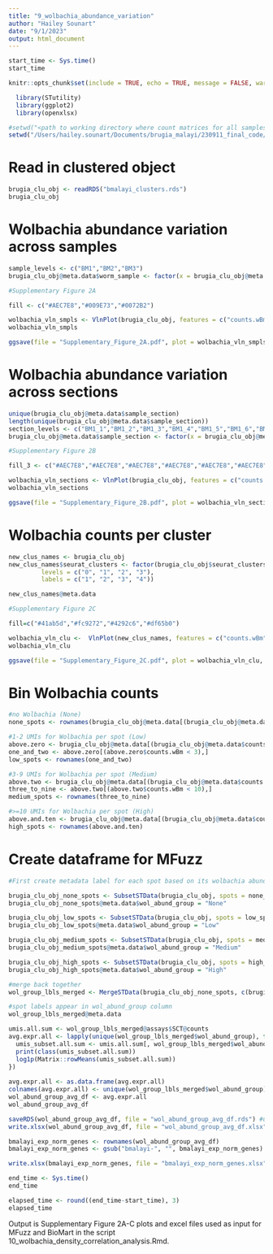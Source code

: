 ```yaml
---
title: "9_wolbachia_abundance_variation"
author: "Hailey Sounart"
date: "9/1/2023"
output: html_document
---
```


```r

start_time <- Sys.time()
start_time
```

```r
knitr::opts_chunk$set(include = TRUE, echo = TRUE, message = FALSE, warning =FALSE)
```

```r
  library(STutility)
  library(ggplot2)
  library(openxlsx)
```

```r

#setwd("<path to working directory where count matrices for all samples reside>")
setwd("/Users/hailey.sounart/Documents/brugia_malayi/230911_final_code/")
``` 

# Read in clustered object

``` r

brugia_clu_obj <- readRDS("bmalayi_clusters.rds")
brugia_clu_obj

```

# Wolbachia abundance variation across samples
```r

sample_levels <- c("BM1","BM2","BM3")
brugia_clu_obj@meta.data$worm_sample <- factor(x = brugia_clu_obj@meta.data$worm_sample, levels = sample_levels)

```

```r

#Supplementary Figure 2A

fill <- c("#AEC7E8","#009E73","#0072B2")

wolbachia_vln_smpls <- VlnPlot(brugia_clu_obj, features = c("counts.wBm"), split.by = "worm_sample", group.by = "worm_sample", cols = fill, pt.size = 0) 
wolbachia_vln_smpls

ggsave(file = "Supplementary_Figure_2A.pdf", plot = wolbachia_vln_smpls, dpi = 300)

```

# Wolbachia abundance variation across sections

```r

unique(brugia_clu_obj@meta.data$sample_section)
length(unique(brugia_clu_obj@meta.data$sample_section))
section_levels <- c("BM1_1","BM1_2","BM1_3","BM1_4","BM1_5","BM1_6","BM1_7","BM1_8","BM1_9","BM2_1","BM2_2","BM2_3","BM2_4","BM2_5","BM2_6","BM2_7","BM2_8","BM2_9","BM2_10","BM2_11","BM3_1","BM3_2","BM3_3","BM3_4","BM3_7","BM3_8","BM3_9","BM3_10","BM3_11","BM3_12")
brugia_clu_obj@meta.data$sample_section <- factor(x = brugia_clu_obj@meta.data$sample_section, levels = section_levels)

```

```r

#Supplementary Figure 2B

fill_3 <- c("#AEC7E8","#AEC7E8","#AEC7E8","#AEC7E8","#AEC7E8","#AEC7E8","#AEC7E8","#AEC7E8","#AEC7E8","#009E73","#009E73","#009E73","#009E73","#009E73","#009E73","#009E73","#009E73","#009E73","#009E73","#009E73","#0072B2","#0072B2","#0072B2","#0072B2","#0072B2","#0072B2","#0072B2","#0072B2","#0072B2","#0072B2")

wolbachia_vln_sections <- VlnPlot(brugia_clu_obj, features = c("counts.wBm"), split.by = "sample_section", group.by = "sample_section", cols = fill_3, pt.size = 0)
wolbachia_vln_sections

ggsave(file = "Supplementary_Figure_2B.pdf", plot = wolbachia_vln_sections , dpi = 300, height = 400, width = 600, units = "mm")

```

# Wolbachia counts per cluster

```r

new_clus_names <- brugia_clu_obj
new_clus_names$seurat_clusters <- factor(brugia_clu_obj$seurat_clusters, 
         levels = c("0", "1", "2", "3"), 
         labels = c("1", "2", "3", "4"))

new_clus_names@meta.data
```

```r

#Supplementary Figure 2C

fill=c("#41ab5d","#fc9272","#4292c6","#df65b0")

wolbachia_vln_clu <-  VlnPlot(new_clus_names, features = c("counts.wBm"), split.by = "seurat_clusters", group.by = "seurat_clusters", pt.size = 0, cols = fill)
wolbachia_vln_clu

ggsave(file = "Supplementary_Figure_2C.pdf", plot = wolbachia_vln_clu, dpi = 300)
```

# Bin Wolbachia counts

```r

#no Wolbachia (None)
none_spots <- rownames(brugia_clu_obj@meta.data[(brugia_clu_obj@meta.data$counts.wBm == 0),])

#1-2 UMIs for Wolbachia per spot (Low)
above.zero <- brugia_clu_obj@meta.data[(brugia_clu_obj@meta.data$counts.wBm > 0),]
one_and_two <- above.zero[(above.zero$counts.wBm < 3),]
low_spots <- rownames(one_and_two)

#3-9 UMIs for Wolbachia per spot (Medium)
above.two <- brugia_clu_obj@meta.data[(brugia_clu_obj@meta.data$counts.wBm > 2),]
three_to_nine <- above.two[(above.two$counts.wBm < 10),]
medium_spots <- rownames(three_to_nine)

#>=10 UMIs for Wolbachia per spot (High)
above.and.ten <- brugia_clu_obj@meta.data[(brugia_clu_obj@meta.data$counts.wBm >= 10),]
high_spots <- rownames(above.and.ten)

```

# Create dataframe for MFuzz

```r

#First create metadata label for each spot based on its wolbachia abundance group

brugia_clu_obj_none_spots <- SubsetSTData(brugia_clu_obj, spots = none_spots)
brugia_clu_obj_none_spots@meta.data$wol_abund_group = "None"

brugia_clu_obj_low_spots <- SubsetSTData(brugia_clu_obj, spots = low_spots)
brugia_clu_obj_low_spots@meta.data$wol_abund_group = "Low"

brugia_clu_obj_medium_spots <- SubsetSTData(brugia_clu_obj, spots = medium_spots)
brugia_clu_obj_medium_spots@meta.data$wol_abund_group = "Medium"

brugia_clu_obj_high_spots <- SubsetSTData(brugia_clu_obj, spots = high_spots)
brugia_clu_obj_high_spots@meta.data$wol_abund_group = "High"

```

```r

#merge back together
wol_group_lbls_merged <- MergeSTData(brugia_clu_obj_none_spots, c(brugia_clu_obj_low_spots, brugia_clu_obj_medium_spots, brugia_clu_obj_high_spots), merge.data = TRUE)

#spot labels appear in wol_abund_group column
wol_group_lbls_merged@meta.data

```

```r

umis.all.sum <- wol_group_lbls_merged@assays$SCT@counts
avg.expr.all <- lapply(unique(wol_group_lbls_merged$wol_abund_group), function(treat) {
  umis_subset.all.sum <- umis.all.sum[, wol_group_lbls_merged$wol_abund_group %in% treat]  #subset counts dataframe
  print(class(umis_subset.all.sum))
  log1p(Matrix::rowMeans(umis_subset.all.sum))
})  
  
avg.expr.all <- as.data.frame(avg.expr.all)
colnames(avg.expr.all) <- unique(wol_group_lbls_merged$wol_abund_group)
wol_abund_group_avg_df <- avg.expr.all
wol_abund_group_avg_df

```

```r

saveRDS(wol_abund_group_avg_df, file = "wol_abund_group_avg_df.rds") #used as input for MFuzz
write.xlsx(wol_abund_group_avg_df, file = "wol_abund_group_avg_df.xlsx", col.names=TRUE, row.names=TRUE)

```

```r

bmalayi_exp_norm_genes <- rownames(wol_abund_group_avg_df) 
bmalayi_exp_norm_genes <- gsub("bmalayi-", "", bmalayi_exp_norm_genes)

write.xlsx(bmalayi_exp_norm_genes, file = "bmalayi_exp_norm_genes.xlsx", col.names=TRUE, row.names=TRUE) #used as input for BioMart 
```

```r

end_time <- Sys.time()
end_time
```

```r

elapsed_time <- round((end_time-start_time), 3)
elapsed_time
```

Output is Supplementary Figure 2A-C plots and excel files used as input for MFuzz and BioMart in the script 10_wolbachia_density_correlation_analysis.Rmd.